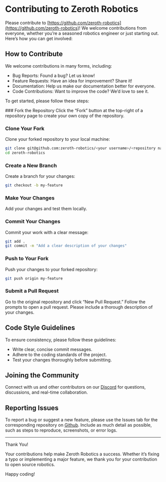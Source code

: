 
# Contributing to Zeroth Robotics

Please contribute to [https://github.com/zeroth-robotics](https://github.com/zeroth-robotics)! We welcome contributions from everyone, whether you’re a seasoned robotics engineer or just starting out. Here’s how you can get involved:

## How to Contribute

We welcome contributions in many forms, including:

- Bug Reports: Found a bug? Let us know!
- Feature Requests: Have an idea for improvement? Share it!
- Documentation: Help us make our documentation better for everyone.
- Code Contributions: Want to improve the code? We’d love to see it.

To get started, please follow these steps:

<Steps>
### Fork the Repository
Click the “Fork” button at the top-right of a repository page to create your own copy of the repository.

### Clone Your Fork
Clone your forked repository to your local machine:
```bash
git clone git@github.com:zeroth-robotics/<your username>/<repository name>.git
cd zeroth-robotics
```

### Create a New Branch
Create a branch for your changes:
```bash
git checkout -b my-feature
```

### Make Your Changes
Add your changes and test them locally.

### Commit Your Changes
Commit your work with a clear message:
```bash
git add .
git commit -m "Add a clear description of your changes"
```

### Push to Your Fork
Push your changes to your forked repository:
```bash
git push origin my-feature
```

### Submit a Pull Request
Go to the original repository and click “New Pull Request.” Follow the prompts to open a pull request. Please include a thorough description of your changes.
</Steps>

## Code Style Guidelines

To ensure consistency, please follow these guidelines:

- Write clear, concise commit messages.
- Adhere to the coding standards of the project.
- Test your changes thoroughly before submitting.

## Joining the Community

Connect with us and other contributors on our [Discord](https://discord.gg/G6KP76uha5) for questions, discussions, and real-time collaboration.

## Reporting Issues

To report a bug or suggest a new feature, please use the Issues tab for the corresponding repository on [Github](https://github.com/zeroth-robotics). Include as much detail as possible, such as steps to reproduce, screenshots, or error logs.


---
Thank You!

Your contributions help make Zeroth Robotics a success. Whether it’s fixing a typo or implementing a major feature, we thank you for your contribution to open source robotics. 

Happy coding!
